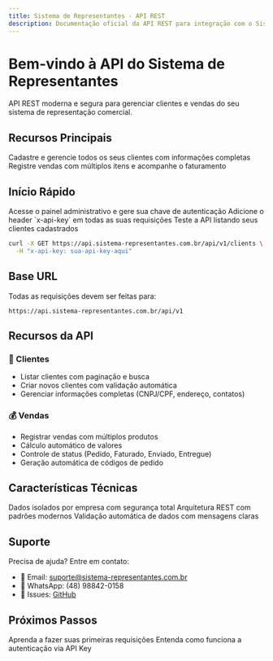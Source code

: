 ```yaml
---
title: Sistema de Representantes - API REST
description: Documentação oficial da API REST para integração com o Sistema de Representantes
---
```


# Bem-vindo à API do Sistema de Representantes

API REST moderna e segura para gerenciar clientes e vendas do seu sistema de representação comercial.

## Recursos Principais

<CardGroup cols={2}>
  <Card title="Gerenciamento de Clientes" icon="users" href="/api-reference/clients/list">
    Cadastre e gerencie todos os seus clientes com informações completas
  </Card>
  <Card title="Controle de Vendas" icon="shopping-cart" href="/api-reference/sales/list">
    Registre vendas com múltiplos itens e acompanhe o faturamento
  </Card>
</CardGroup>

## Início Rápido

<Steps>
  <Step title="Obtenha sua API Key">
    Acesse o painel administrativo e gere sua chave de autenticação
  </Step>
  <Step title="Configure a autenticação">
    Adicione o header `x-api-key` em todas as suas requisições
  </Step>
  <Step title="Faça sua primeira requisição">
    Teste a API listando seus clientes cadastrados
  </Step>
</Steps>

```bash
curl -X GET https://api.sistema-representantes.com.br/api/v1/clients \
  -H "x-api-key: sua-api-key-aqui"
```

## Base URL

Todas as requisições devem ser feitas para:

```
https://api.sistema-representantes.com.br/api/v1
```

## Recursos da API

### 🏢 Clientes
- Listar clientes com paginação e busca
- Criar novos clientes com validação automática
- Gerenciar informações completas (CNPJ/CPF, endereço, contatos)

### 💰 Vendas
- Registrar vendas com múltiplos produtos
- Cálculo automático de valores
- Controle de status (Pedido, Faturado, Enviado, Entregue)
- Geração automática de códigos de pedido

## Características Técnicas

<CardGroup cols={3}>
  <Card title="Multi-tenant" icon="building">
    Dados isolados por empresa com segurança total
  </Card>
  <Card title="RESTful" icon="code">
    Arquitetura REST com padrões modernos
  </Card>
  <Card title="Validação" icon="shield-check">
    Validação automática de dados com mensagens claras
  </Card>
</CardGroup>

## Suporte

Precisa de ajuda? Entre em contato:

- 📧 Email: suporte@sistema-representantes.com.br
- 💬 WhatsApp: (48) 98842-0158
- 🐛 Issues: [GitHub](https://github.com/MatheusLuisLorscheiter/Sistema_Representantes)

## Próximos Passos

<CardGroup cols={2}>
  <Card title="Início Rápido" icon="rocket" href="/quickstart">
    Aprenda a fazer suas primeiras requisições
  </Card>
  <Card title="Autenticação" icon="key" href="/authentication">
    Entenda como funciona a autenticação via API Key
  </Card>
</CardGroup>